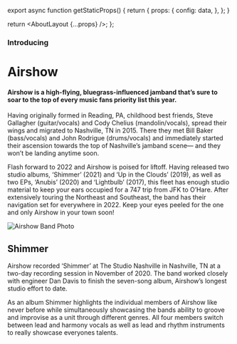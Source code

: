 
export async function getStaticProps() {
  return {
    props: {
      config: data,
    },
  };
}

  return <AboutLayout {...props} />;
};

### Introducing

# Airshow

#### Airshow is a high-flying, bluegrass-influenced jamband that’s sure to soar to the top of every music fans priority list this year.

Having originally formed in Reading, PA, childhood best friends, Steve Gallagher (guitar/vocals) and Cody Chelius (mandolin/vocals), spread their wings and migrated to Nashville, TN in 2015. There they met Bill Baker (bass/vocals) and John Rodrigue (drums/vocals) and immediately started their ascension towards the top of Nashville’s jamband scene— and they won’t be landing anytime soon.

Flash forward to 2022 and Airshow is poised for liftoff. Having released two studio albums, ‘Shimmer’ (2021) and ‘Up in the Clouds’ (2019), as well as two EPs, ‘Anubis’ (2020) and ‘Lightbulb’ (2017), this fleet has enough studio material to keep your ears occupied for a 747 trip from JFK to O’Hare. After extensively touring the Northeast and Southeast, the band has their navigation set for everywhere in 2022. Keep your eyes peeled for the one and only Airshow in your town soon!

![Airshow Band Photo](/band-photo.jpeg)

## Shimmer

Airshow recorded ‘Shimmer’ at The Studio Nashville in Nashville, TN at a two-day recording session in November of 2020. The band worked closely with engineer Dan Davis to finish the seven-song album, Airshow’s longest studio effort to date.

As an album Shimmer highlights the individual members of Airshow like never before while simultaneously showcasing the bands ability to groove and improvise as a unit through different genres. All four members switch between lead and harmony vocals as well as lead and rhythm instruments to really showcase everyones talents.
